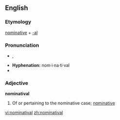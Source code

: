 ==English==

===Etymology===
[[nominative]] + [[-al]]

===Pronunciation===
* {{a|GenAm}} {{IPA|/ˌnɑmɪnəˈtivəl/}}, {{SAMPA|/%nAmIn@"tiv@l/}}
* '''Hyphenation:''' nom·i·na·ti·val
* {{rhymes|iːvəl}}

===Adjective===
'''nominatival'''

# {{context|grammar|rare}} Of or pertaining to the nominative case; [[nominative]]

[[vi:nominatival]]
[[zh:nominatival]]